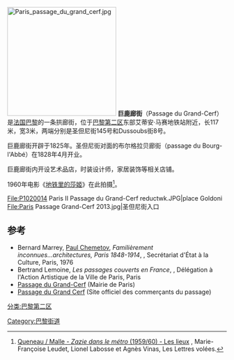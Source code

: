 [[File:Paris_passage_du_grand_cerf.jpg|250px]]
'''巨鹿廊街'''（Passage du Grand-Cerf）是[[法国|法国]][[巴黎|巴黎]]的一条拱廊街，位于[[巴黎第二区|巴黎第二区]]东部艾蒂安·马赛地铁站附近，长117米，宽3米，两端分别是圣但尼街145号和Dussoubs街8号。 

巨鹿廊街开辟于1825年。圣但尼街对面的布尔格拉贝廊街（passage du Bourg-l'Abbé）在1828年4月开业。

巨鹿廊街内开设艺术品店，时装设计师，家居装饰等相关店铺。

1960年电影《[[地铁里的莎姬|地铁里的莎姬]]》在此拍摄<ref>[http://www.lettresvolees.fr/queneau/lieux7.html Queneau / Malle - ''Zazie dans le métro'' (1959/60) - Les lieux] {{Wayback|url=http://www.lettresvolees.fr/queneau/lieux7.html |date=20140523212917 }}, Marie-Françoise Leudet, Lionel Labosse et Agnès Vinas, Les Lettres volées.</ref>。
<gallery>
File:P1020014 Paris II Passage du Grand-Cerf reductwk.JPG|place Goldoni
File:Paris Passage Grand-Cerf 2013.jpg|圣但尼街入口
</gallery>

== 参考 ==
* Bernard Marrey, [[Paul_Chemetov|Paul Chemetov]], ''Familièrement inconnues...architectures, Paris 1848-1914'', {{p.|15}}, Secrétariat d'État à la Culture, Paris, 1976
* Bertrand Lemoine, ''Les passages couverts en France'', {{p.|114-116}}, Délégation à l'Action Artistique de la Ville de Paris, Paris {{ISBN|2-905-118-21-0}}
* [http://www.v2asp.paris.fr/commun/v2asp/v2/nomenclature_voies/Voieactu/4230.nom.htm Passage du Grand-Cerf] {{Wayback|url=http://www.v2asp.paris.fr/commun/v2asp/v2/nomenclature_voies/Voieactu/4230.nom.htm |date=20210121071047 }} (Mairie de Paris)
* [http://www.passagedugrandcerf.com/ Passage du Grand Cerf] {{Wayback|url=http://www.passagedugrandcerf.com/ |date=20210221210331 }} (Site officiel des commerçants du passage)

{{Portal|巴黎}}
[[分类:巴黎第二区|分类:巴黎第二区]]
[[Category:巴黎街道|Category:巴黎街道]]